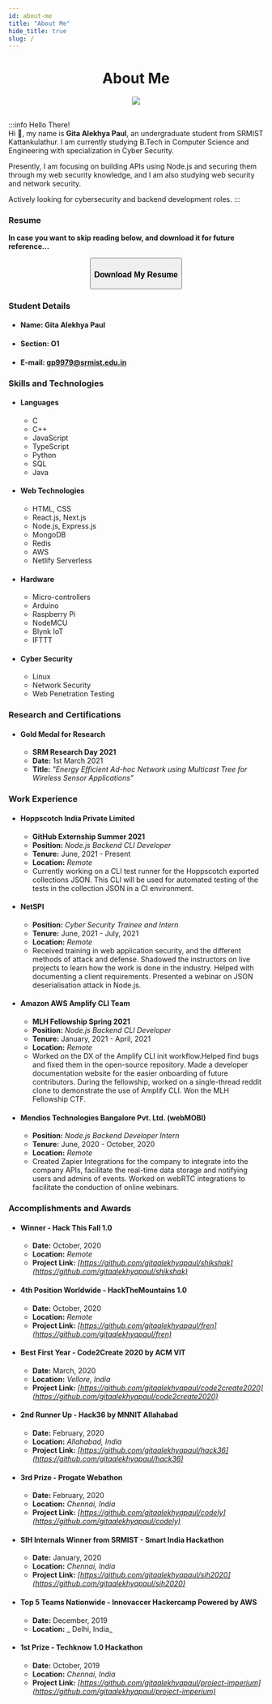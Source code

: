 ```yaml
---
id: about-me
title: "About Me"
hide_title: true
slug: /
---
```


<div align="center">
  <h1>About Me</h1>
</div>

<div align="center">
  <img id="my-image" src="img/logo.jpeg" />
</div>
<br />

:::info Hello There!  
Hi 👋, my name is **Gita Alekhya Paul**, an undergraduate student from SRMIST Kattankulathur. I am currently studying B.Tech in Computer Science and Engineering with specialization in Cyber Security.

Presently, I am focusing on building APIs using Node.js and securing them through my web security knowledge, and I am also studying web security and network security.

Actively looking for cybersecurity and backend development roles.
:::

### Resume

**In case you want to skip reading below, and download it for future reference...**

<div align="center">
  <a href="https://resume.gitaalekhyapaul.com" target="_blank">
    <button id="resume-cta">
      <h3>Download My Resume</h3>
    </button>
  </a>
</div>

### Student Details

- #### **Name:** Gita Alekhya Paul
- #### **Section:** O1
- #### **E-mail:** [gp9979@srmist.edu.in](mailto:gp9979@srmist.edu.in)

### Skills and Technologies

- #### Languages
  - C
  - C++
  - JavaScript
  - TypeScript
  - Python
  - SQL
  - Java
- #### Web Technologies
  - HTML, CSS
  - React.js, Next.js
  - Node.js, Express.js
  - MongoDB
  - Redis
  - AWS
  - Netlify Serverless
- #### Hardware
  - Micro-controllers
  - Arduino
  - Raspberry Pi
  - NodeMCU
  - Blynk IoT
  - IFTTT
- #### Cyber Security
  - Linux
  - Network Security
  - Web Penetration Testing

### Research and Certifications

- #### Gold Medal for Research
  - **SRM Research Day 2021**
  - **Date:** 1st March 2021
  - **Title:** _"Energy Efficient Ad-hoc Network using Multicast Tree for Wireless Sensor Applications"_

### Work Experience

- #### Hoppscotch India Private Limited

  - **GitHub Externship Summer 2021**
  - **Position:** _Node.js Backend CLI Developer_
  - **Tenure:** June, 2021 - Present
  - **Location:** _Remote_
  - Currently working on a CLI test runner for the Hoppscotch exported collections JSON. This CLI will be used for automated testing of the tests in the collection JSON in a CI environment.

- #### NetSPI

  - **Position:** _Cyber Security Trainee and Intern_
  - **Tenure:** June, 2021 - July, 2021
  - **Location:** _Remote_
  - Received training in web application security, and the different methods of attack and defense. Shadowed the instructors on live projects to learn how the work is done in the industry. Helped with documenting a client requirements. Presented a webinar on JSON deserialisation attack in Node.js.

- #### Amazon AWS Amplify CLI Team

  - **MLH Fellowship Spring 2021**
  - **Position:** _Node.js Backend CLI Developer_
  - **Tenure:** January, 2021 - April, 2021
  - **Location:** _Remote_
  - Worked on the DX of the Amplify CLI init workflow.Helped find bugs and fixed them in the open-source repository. Made a developer documentation website for the easier onboarding of future contributors. During the fellowship, worked on a single-thread reddit clone to demonstrate the use of Amplify CLI. Won the MLH Fellowship CTF.

- #### Mendios Technologies Bangalore Pvt. Ltd. (webMOBI)
  - **Position:** _Node.js Backend Developer Intern_
  - **Tenure:** June, 2020 - October, 2020
  - **Location:** _Remote_
  - Created Zapier Integrations for the company to integrate into the company APIs, facilitate the real-time data storage and notifying users and admins of events. Worked on webRTC integrations to facilitate the conduction of online webinars.

### Accomplishments and Awards

- #### Winner - Hack This Fall 1.0

  - **Date:** October, 2020
  - **Location:** _Remote_
  - **Project Link:** _[https://github.com/gitaalekhyapaul/shikshak](https://github.com/gitaalekhyapaul/shikshak)_

- #### 4th Position Worldwide - HackTheMountains 1.0

  - **Date:** October, 2020
  - **Location:** _Remote_
  - **Project Link:** _[https://github.com/gitaalekhyapaul/fren](https://github.com/gitaalekhyapaul/fren)_

- #### Best First Year - Code2Create 2020 by ACM VIT

  - **Date:** March, 2020
  - **Location:** _Vellore, India_
  - **Project Link:** _[https://github.com/gitaalekhyapaul/code2create2020](https://github.com/gitaalekhyapaul/code2create2020)_

- #### 2nd Runner Up - Hack36 by MNNIT Allahabad

  - **Date:** February, 2020
  - **Location:** _Allahabad, India_
  - **Project Link:** _[https://github.com/gitaalekhyapaul/hack36](https://github.com/gitaalekhyapaul/hack36)_

- #### 3rd Prize - Progate Webathon

  - **Date:** February, 2020
  - **Location:** _Chennai, India_
  - **Project Link:** _[https://github.com/gitaalekhyapaul/codely](https://github.com/gitaalekhyapaul/codely)_

- #### SIH Internals Winner from SRMIST - Smart India Hackathon

  - **Date:** January, 2020
  - **Location:** _Chennai, India_
  - **Project Link:** _[https://github.com/gitaalekhyapaul/sih2020](https://github.com/gitaalekhyapaul/sih2020)_

- #### Top 5 Teams Nationwide - Innovaccer Hackercamp Powered by AWS

  - **Date:** December, 2019
  - **Location:** _ Delhi, India_

- #### 1st Prize - Techknow 1.0 Hackathon
  - **Date:** October, 2019
  - **Location:** _Chennai, India_
  - **Project Link:** _[https://github.com/gitaalekhyapaul/project-imperium](https://github.com/gitaalekhyapaul/project-imperium)_

